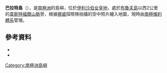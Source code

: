 {{Coord|68|33|S|77|52|E|source:GNIS|display=title}}

'''巴拉特島'''（{{lang-nn|Barratt Island}}），是[[南極洲|南極洲]]的島嶼，位於[[伊利沙伯女皇地|伊利沙伯女皇地]]，處於[[布魯夫島|布魯夫島]]以西2公里的[[韋斯特福爾山脈|韋斯特福爾山脈]]旁，根據[[挪威|挪威]]探險隊拍攝的空中照片繪入地圖，現時由[[南極條約體系|南極條約體系]]管理。

==參考資料==
*{{cite gnis | type = antarid | id = 1007| name = Barratt Island | accessdate = 2011-05-19}}
*{{usgs-gazetteer|id=1007}}

{{Antarctica-geo-stub}}
[[Category:南極洲島嶼|Category:南極洲島嶼]]